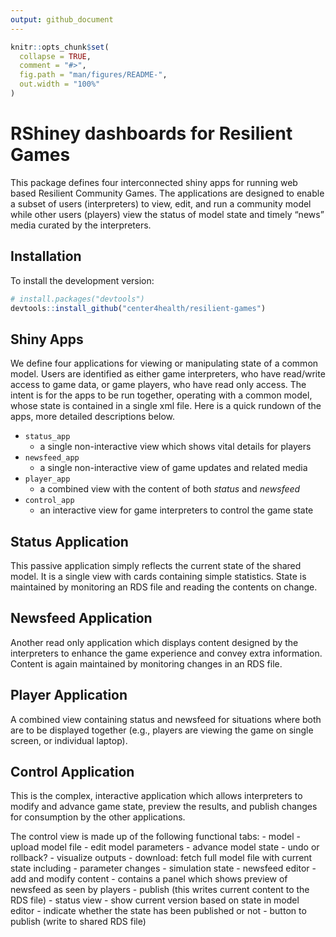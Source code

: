 ```yaml
---
output: github_document
---
```


<!-- README.md is generated from README.Rmd. Please edit that file -->

```r
knitr::opts_chunk$set(
  collapse = TRUE,
  comment = "#>",
  fig.path = "man/figures/README-",
  out.width = "100%"
)
```

# RShiney dashboards for Resilient Games


<!-- badges: start -->
<!-- badges: end -->

This package defines four interconnected shiny apps for running web based
Resilient Community Games.  The applications are designed to enable a subset of
users (interpreters) to view, edit, and run a community model while other users
(players) view the status of model state and timely "news" media curated by
the interpreters.

## Installation

To install the development version:

``` r
# install.packages("devtools")
devtools::install_github("center4health/resilient-games")
```

## Shiny Apps

We define four applications for viewing or manipulating state of a common 
model.  Users are identified as either game interpreters, who have read/write
access to game data, or game players, who have read only access.  The intent 
is for the apps to be run together, operating with a common model, whose 
state is contained in a single xml file.  Here is a quick rundown of the apps,
more detailed descriptions below.

- `status_app`
  - a single non-interactive view which shows vital details for players

- `newsfeed_app`
  - a single non-interactive view of game updates and related media

- `player_app`
  - a combined view with the content of both *status* and *newsfeed*

- `control_app`
  - an interactive view for game interpreters to control the game state

## Status Application

This passive application simply reflects the current state of the shared 
model.  It is a single view with cards containing simple statistics.  State
is maintained by monitoring an RDS file and reading the contents on change.

## Newsfeed Application

Another read only application which displays content designed by the 
interpreters to enhance the game experience and convey extra information.
Content is again maintained by monitoring changes in an RDS file.

## Player Application

A combined view containing status and newsfeed for situations where both
are to be displayed together (e.g., players are viewing the game on single
screen, or individual laptop).

## Control Application

This is the complex, interactive application which allows interpreters to
modify and advance game state, preview the results, and publish changes for
consumption by the other applications.

The control view is made up of the following functional tabs:
- model
  - upload model file
  - edit model parameters
  - advance model state
  - undo or rollback?
  - visualize outputs
  - download: fetch full model file with current state including 
    - parameter changes
    - simulation state
- newsfeed editor
  - add and modify content
  - contains a panel which shows preview of newsfeed as seen by players
  - publish (this writes current content to the RDS file)
- status view
  - show current version based on state in model editor
  - indicate whether the state has been published or not
  - button to publish (write to shared RDS file)

